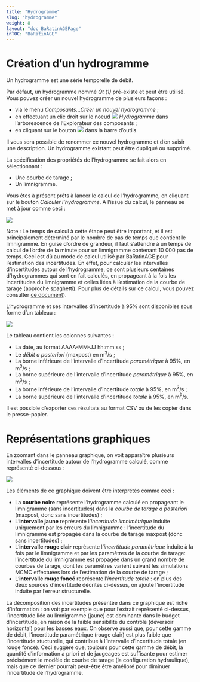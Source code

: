 ---
title: "Hydrogramme"
slug: "hydrogramme"
weight: 8
layout: "doc_BaRatinAGEPage"
inTOC: "BaRatinAGE"
---

# Création d'un hydrogramme

Un hydrogramme est une série temporelle de débit.

Par défaut, un hydrogramme nommé *Qt (1)* pré-existe et peut être utilisé. Vous pouvez créer un nouvel hydrogramme de plusieurs façons :

-   via le menu *Composants...Créer un nouvel hydrogramme* ;
-   en effectuant un clic droit sur le noeud ![](hydrograph.svg) *Hydrogramme* dans l'arborescence de l'Explorateur des composants ;
-   en cliquant sur le bouton ![](hydrograph_add.svg) dans la barre d'outils.

Il vous sera possible de renommer ce nouvel hydrogramme et d'en saisir une description.  Un hydrogramme existant peut être dupliqué ou supprimé.

La spécification des propriétés de l'hydrogramme se fait alors en sélectionnant :

-    Une courbe de tarage ;
-    Un limnigramme.


Vous êtes à présent prêts à lancer le calcul de l'hydrogramme, en cliquant sur le bouton *Calculer l'hydrogramme*. A l'issue du calcul, le panneau se met à jour comme ceci :

![](Hydrograph.fr.png)

Note : Le temps de calcul à cette étape peut être important, et il est principalement déterminé par le nombre de pas de temps que contient le limnigramme. En guise d'ordre de grandeur, il faut s'attendre à un temps de calcul de l'ordre de la minute pour un limnigramme contenant 10 000 pas de temps. Ceci est dû au mode de calcul utilisé par BaRatinAGE pour l'estimation des incertitudes. En effet, pour calculer les intervalles d'incertitudes autour de l'hydrogramme, ce sont plusieurs centaines d'hydrogrammes qui sont en fait calculés, en propageant à la fois les incertitudes du limnigramme et celles liées à l'estimation de la courbe de tarage (approche spaghetti). Pour plus de détails sur ce calcul, vous pouvez consulter [ce document](/fr/doc/topics/hydrogrammes)).

L'hydrogramme et ses intervalles d'incertitude à 95% sont disponibles sous forme d'un tableau :

![](Hydrograph_Table.fr.png)

Le tableau contient les colonnes suivantes :

-    La date, au format AAAA-MM-JJ hh:mm:ss ;
-    Le *débit a posteriori* (maxpost) en m$^3$/s ;
-    La borne inférieure de l'intervalle d'incertitude *paramétrique* à 95%, en m$^3$/s ;
-    La borne supérieure de l'intervalle d'incertitude *paramétrique* à 95%, en m$^3$/s ;
-    La borne inférieure de l'intervalle d'incertitude *totale* à 95%, en m$^3$/s ;
-    La borne supérieure de l'intervalle d'incertitude *totale* à 95%, en m$^3$/s.


Il est possible d'exporter ces résultats au format CSV ou de les copier dans le presse-papier.



# Représentations graphiques

En zoomant dans le panneau graphique, on voit apparaître plusieurs intervalles d'incertitude autour de l'hydrogramme calculé, comme représenté ci-dessous :

![](Hydrograph_Zoom.fr.png)


Les éléments de ce graphique doivent être interprétés comme ceci :

-    La **courbe noire** représente l'hydrogramme calculé en propageant le limnigramme (sans incertitudes) dans la *courbe de tarage a posteriori* (maxpost, donc sans incertitudes) ;
-    L'**intervalle jaune** représente l'*incertitude limnimétrique* induite uniquement par les erreurs du limnigramme : l'incertitude du limnigramme est propagée dans la courbe de tarage maxpost (donc sans incertitudes) ;
-    L'**intervalle rouge clair** représente l'*incertitude paramétrique* induite à la fois par le limnigramme et par les paramètres de la courbe de tarage: l'incertitude du limnigramme est propagée dans un grand nombre de courbes de tarage, dont les paramètres varient suivant les simulations MCMC effectuées lors de l'estimation de la courbe de tarage ;
-    L'**intervalle rouge foncé** représente l'*incertitude totale* : en plus des deux sources d'incertitude décrites ci-dessus, on ajoute l'incertitude induite par l'erreur structurelle.

La décomposition des incertitudes présentée dans ce graphique est riche d'information : on voit par exemple que pour l'extrait représenté ci-dessus, l'incertitude liée au limnigramme (jaune) est dominante dans le budget d'incertitude, en raison de la faible sensibilité du contrôle (déversoir horizontal) pour les basses eaux. On observe aussi que, pour cette gamme de débit, l'incertitude paramétrique (rouge clair) est plus faible que l'incertitude stucturelle, qui contribue à l'intervalle d'incertitude totale (en rouge foncé). Ceci suggère que, toujours pour cette gamme de débit, la quantité d'information a priori et de jaugeages est suffisante pour estimer précisément le modèle de courbe de tarage (la configuration hydraulique), mais que ce dernier pourrait peut-être être amélioré pour diminuer l'incertitude de l'hydrogramme.